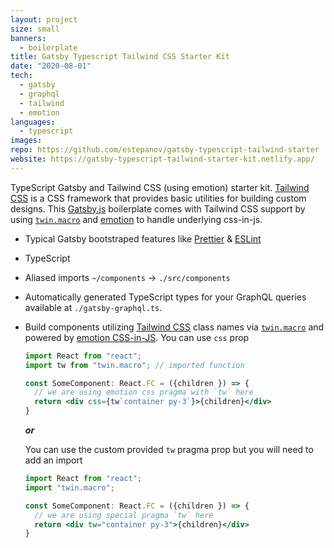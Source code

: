 ```yaml
---
layout: project
size: small
banners:
  - boilerplate
title: Gatsby Typescript Tailwind CSS Starter Kit
date: "2020-08-01"
tech:
  - gatsby
  - graphql
  - tailwind
  - emotion
languages:
  - typescript
images:
repo: https://github.com/estepanov/gatsby-typescript-tailwind-starter
website: https://gatsby-typescript-tailwind-starter-kit.netlify.app/
---
```


TypeScript Gatsby and Tailwind CSS (using emotion) starter kit. [Tailwind CSS](https://tailwindcss.com/) is a CSS framework that provides
basic utilities for building custom designs.
This [Gatsby.js](https://www.gatsbyjs.com/) boilerplate comes with Tailwind CSS support by using
[`twin.macro`](https://github.com/ben-rogerson/twin.macro) and [emotion](https://github.com/emotion-js/emotion) to handle underlying css-in-js.

- Typical Gatsby bootstraped features like [Prettier](https://prettier.io/) & [ESLint](https://eslint.org/)
- TypeScript
- Aliased imports `~/components` -> `./src/components`
- Automatically generated TypeScript types for your GraphQL queries available at `./gatsby-graphql.ts`.
- Build components utilizing [Tailwind CSS](https://tailwindcss.com/) class names via [`twin.macro`](https://github.com/ben-rogerson/twin.macro)
and powered by [emotion CSS-in-JS](https://github.com/emotion-js/emotion).
  You can use `css` prop

  ```jsx
  import React from "react";
  import tw from "twin.macro"; // imported function

  const SomeComponent: React.FC = ({children }) => {
    // we are using emotion css pragma with `tw` here
    return <div css={tw`container py-3`}>{children}</div>
  }
  ```

  ***or***

  You can use the custom provided `tw` pragma prop but you will need to add an import
  ```jsx
  import React from "react";
  import "twin.macro";

  const SomeComponent: React.FC = ({children }) => {
    // we are using special pragma `tw` here
    return <div tw="container py-3">{children}</div>
  }
  ```


